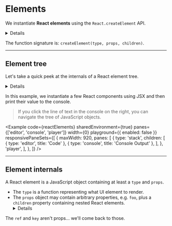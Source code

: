 
# Elements

We instantiate **React elements** using the `React.createElement` API.<Details> Typically, we call this API using JSX elements, but it's also possible to call it directly.</Details>

The function signature is: `createElement(type, props, children)`.

---

## Element tree

Let's take a quick peek at the internals of a React element tree. <Details>The exact
details of the element tree aren't important to understand right now, but it's
useful to get the _gist_ of how React works.</Details>

In this example, we instantiate a few React components using JSX and then print their value to the console.

> If you click the line of text in the console on the right, you can navigate the tree of JavaScript objects.

<Example
  code={reactElements}
  sharedEnvironment={true}
  panes={['editor', 'console', 'player']}
  width={0}
  playground={{ enabled: false }}
  responsivePaneSets={[
    {
      maxWidth: 920,
      panes: [
        {
          type: 'stack',
          children: [
            { type: 'editor', title: 'Code' },
            { type: 'console', title: 'Console Output' },
          ],
        },
        'player',
      ],
    },
  ]}
/>

---

## Element internals

A React element is a JavaScript object containing at least a `type` and `props`.

- The `type` is a function representing what UI element to render.
- The `props` object may contain arbitrary properties, e.g. `foo`, plus a `children` property containing nested React elements.<Details> The `children` property is somewhat special, since it's created automatically from the nested JSX elements in our code.</Details>

The `ref` and `key` aren't props... we'll come back to those.

